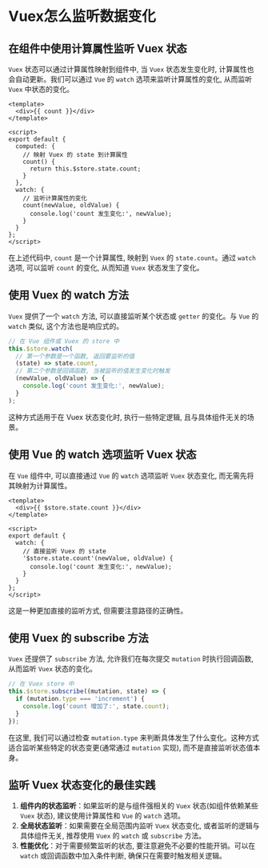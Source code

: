 # Vuex怎么监听数据变化

## 在组件中使用计算属性监听 Vuex 状态

`Vuex` 状态可以通过计算属性映射到组件中, 当 `Vuex` 状态发生变化时, 计算属性也会自动更新。我们可以通过 `Vue` 的 `watch` 选项来监听计算属性的变化, 从而监听 `Vuex` 中状态的变化。

```vue
<template>
  <div>{{ count }}</div>
</template>

<script>
export default {
  computed: {
    // 映射 Vuex 的 state 到计算属性
    count() {
      return this.$store.state.count;
    }
  },
  watch: {
    // 监听计算属性的变化
    count(newValue, oldValue) {
      console.log('count 发生变化:', newValue);
    }
  }
};
</script>
```

在上述代码中, `count` 是一个计算属性, 映射到 `Vuex` 的 `state.count`。通过 `watch` 选项, 可以监听 `count` 的变化, 从而知道 `Vuex` 状态发生了变化。

## 使用 Vuex 的 watch 方法

`Vuex` 提供了一个 `watch` 方法, 可以直接监听某个状态或 `getter` 的变化。与 `Vue` 的 `watch` 类似, 这个方法也是响应式的。

```js
// 在 Vue 组件或 Vuex 的 store 中
this.$store.watch(
  // 第一个参数是一个函数, 返回要监听的值
  (state) => state.count,
  // 第二个参数是回调函数, 当被监听的值发生变化时触发
  (newValue, oldValue) => {
    console.log('count 发生变化:', newValue);
  }
);
```

这种方式适用于在 Vuex 状态变化时, 执行一些特定逻辑, 且与具体组件无关的场景。

## 使用 Vue 的 watch 选项监听 Vuex 状态

在 `Vue` 组件中, 可以直接通过 `Vue` 的 `watch` 选项监听 `Vuex` 状态变化, 而无需先将其映射为计算属性。

```vue
<template>
  <div>{{ $store.state.count }}</div>
</template>

<script>
export default {
  watch: {
    // 直接监听 Vuex 的 state
    '$store.state.count'(newValue, oldValue) {
      console.log('count 发生变化:', newValue);
    }
  }
};
</script>
```

这是一种更加直接的监听方式, 但需要注意路径的正确性。

## 使用 Vuex 的 subscribe 方法

`Vuex` 还提供了 `subscribe` 方法, 允许我们在每次提交 `mutation` 时执行回调函数, 从而监听 `Vuex` 状态的变化。

```js
// 在 Vuex store 中
this.$store.subscribe((mutation, state) => {
  if (mutation.type === 'increment') {
    console.log('count 增加了:', state.count);
  }
});
```

在这里, 我们可以通过检查 `mutation.type` 来判断具体发生了什么变化。这种方式适合监听某些特定的状态变更(通常通过 `mutation` 实现), 而不是直接监听状态值本身。

## 监听 Vuex 状态变化的最佳实践

1. **组件内的状态监听**：如果监听的是与组件强相关的 `Vuex` 状态(如组件依赖某些 `Vuex` 状态), 建议使用计算属性和 `Vue` 的 `watch` 选项。
2. **全局状态监听**：如果需要在全局范围内监听 `Vuex` 状态变化, 或者监听的逻辑与具体组件无关, 推荐使用 `Vuex` 的 `watch` 或 `subscribe` 方法。
3. **性能优化**：对于需要频繁监听的状态, 要注意避免不必要的性能开销。可以在 `watch` 或回调函数中加入条件判断, 确保只在需要时触发相关逻辑。
